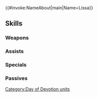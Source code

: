 {{#invoke:NameAbout|main|Name=Lissa}}{{HeroPage Tabs}}
{{Hero Infobox
|Name=Lissa
|Title=Sweet Celebrant
|WeaponType=Colorless Staff
|MoveType=Armored
|Origin=Fire Emblem Awakening
|Gender=Female
|actorEN=Kate Higgins
|actorJP=阿澄佳奈
|artist=藤ちょこ
|additionDate=February 8, 2022
|releaseDate=February 8, 2022
|cv1=10
|cv2=100400
|TagID=愛の祭リズ
|InternalID=770
|Properties=limited,tempest,specDisplay,hat
|description=A princess of Ylisse. Excited to show her appreciation to those closest to her as part of the Day of Devotion. Appears in Fire Emblem Awakening.
}}
{{Stats Page
|Lv1HP=18|Lv1ATK=9|Lv1SPD=8|Lv1DEF=9|Lv1RES=10
|GRHP=55|GRATK=60|GRSPD=40|GRDEF=65|GRRES=70
}}
==Skills==
===Weapons===
{{Weapons Table
|weapon1=Assault
|weapon1Default=1
|weapon1Unlock=1
|weapon2=Staff of Tribute
|weapon2Default=3
|weapon2Unlock=3
|weapon3=Staff of Tribute+
|weapon3Default=5
|weapon3Unlock=5
}}
===Assists===
{{Assists Table
|assist1=Heal
|assist1Default=1
|assist1Unlock=1
|assist2=Reconcile
|assist2Default=3
|assist2Unlock=2
|assist3=Martyr
|assist3Default=4
|assist3Unlock=3
|assist4=Martyr+
|assist4Default=5
|assist4Unlock=5
}}
===Specials===
{{Specials Table
|special1=Imbue
|special1Default=4
|special1Unlock=2
|special2=Heavenly Light
|special2Default=5
|special2Unlock=3
}}
===Passives===
{{Passives Table
|passiveA1=Def/Res Ideal 1
|passiveA2=Def/Res Ideal 2
|passiveA3=Def/Res Ideal 3
|passiveA1Unlock=3
|passiveA2Unlock=4
|passiveA3Unlock=5
|passiveC1=Res Opening 1
|passiveC2=Res Opening 2
|passiveC3=Res Opening 3
|passiveC1Unlock=1
|passiveC2Unlock=2
|passiveC3Unlock=4
}}
{{Heroes Navbox}}
[[Category:Day of Devotion units]]